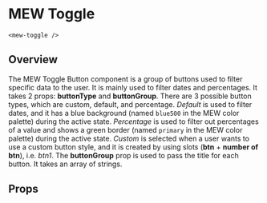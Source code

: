 
# MEW Toggle

`<mew-toggle />`

## Overview

The MEW Toggle Button component is a group of buttons used to filter specific data to the user.
It is mainly used to filter dates and percentages.
It takes 2 props: **buttonType** and **buttonGroup**. There are 3 possible button types, which are custom, default, and percentage.
_Default_ is used to filter dates, and it has a blue background (named `blue500` in the MEW color palette) during the active state.
_Percentage_ is used to filter out percentages of a value and shows a green border (named `primary` in the MEW color palette) during the active state.
_Custom_ is selected when a user wants to use a custom button style, and it is created by using slots (**btn** + **number of btn**), i.e. _btn1_. The **buttonGroup** prop
is used to pass the title for each button. It takes an array of strings.

## Props

<Props of={MewToggle} />
<Preview>
  <Story id='mewtoggle--mew-toggle' />
</Preview>

